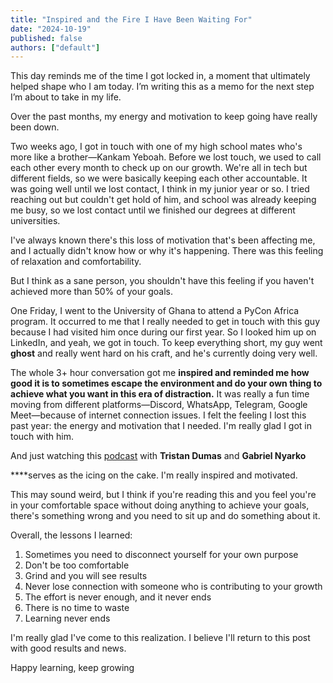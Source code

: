 ```yaml
---
title: "Inspired and the Fire I Have Been Waiting For"
date: "2024-10-19"
published: false
authors: ["default"]
---
```


This day reminds me of the time I got locked in, a moment that ultimately helped shape who I am today. I’m writing this as a memo for the next step I’m about to take in my life.

Over the past months, my energy and motivation to keep going have really been down.

Two weeks ago, I got in touch with one of my high school mates who's more like a brother—Kankam Yeboah. Before we lost touch, we used to call each other every month to check up on our growth. We're all in tech but different fields, so we were basically keeping each other accountable. It was going well until we lost contact, I think in my junior year or so. I tried reaching out but couldn't get hold of him, and school was already keeping me busy, so we lost contact until we finished our degrees at different universities.

I've always known there's this loss of motivation that's been affecting me, and I actually didn't know how or why it's happening. There was this feeling of relaxation and comfortability.

But I think as a sane person, you shouldn't have this feeling if you haven't achieved more than 50% of your goals.

One Friday, I went to the University of Ghana to attend a PyCon Africa program. It occurred to me that I really needed to get in touch with this guy because I had visited him once during our first year. So I looked him up on LinkedIn, and yeah, we got in touch. To keep everything short, my guy went **ghost** and really went hard on his craft, and he's currently doing very well.

The whole 3+ hour conversation got me **inspired and reminded me how good it is to sometimes escape the environment and do your own thing to achieve what you want in this era of distraction.** It was really a fun time moving from different platforms—Discord, WhatsApp, Telegram, Google Meet—because of internet connection issues. I felt the feeling I lost this past year: the energy and motivation that I needed. I'm really glad I got in touch with him.

And just watching this [podcast](https://youtu.be/2RqtCHIF6h0?si=I2wNbEyB-BmAnHN9) with **Tristan Dumas** and **Gabriel Nyarko**

****serves as the icing on the cake. I'm really inspired and motivated.

This may sound weird, but I think if you're reading this and you feel you're in your comfortable space without doing anything to achieve your goals, there's something wrong and you need to sit up and do something about it.

Overall, the lessons I learned:

1. Sometimes you need to disconnect yourself for your own purpose
2. Don't be too comfortable
3. Grind and you will see results
4. Never lose connection with someone who is contributing to your growth
5. The effort is never enough, and it never ends
6. There is no time to waste
7. Learning never ends

I'm really glad I've come to this realization. I believe I'll return to this post with good results and news.

Happy learning, keep growing
